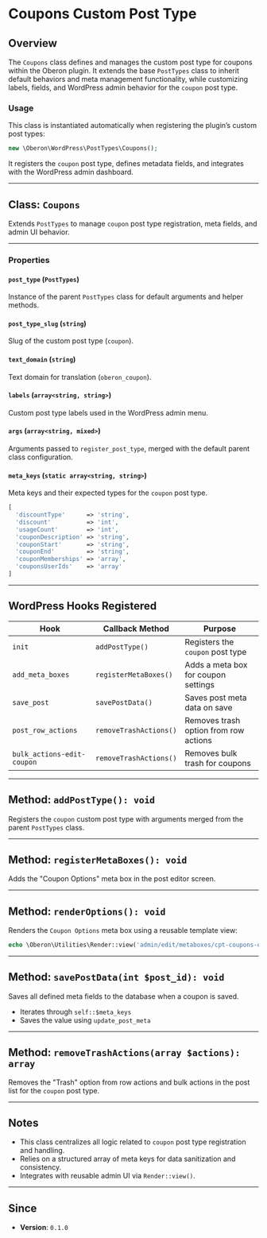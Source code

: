 # Coupons Custom Post Type

## Overview

The `Coupons` class defines and manages the custom post type for coupons within the Oberon plugin. It extends the base `PostTypes` class to inherit default behaviors and meta management functionality, while customizing labels, fields, and WordPress admin behavior for the `coupon` post type.

### Usage

This class is instantiated automatically when registering the plugin’s custom post types:

```php
new \Oberon\WordPress\PostTypes\Coupons();
```

It registers the `coupon` post type, defines metadata fields, and integrates with the WordPress admin dashboard.

---

## Class: `Coupons`

Extends `PostTypes` to manage `coupon` post type registration, meta fields, and admin UI behavior.

---

### Properties

#### `post_type` (`PostTypes`)

Instance of the parent `PostTypes` class for default arguments and helper methods.

#### `post_type_slug` (`string`)

Slug of the custom post type (`coupon`).

#### `text_domain` (`string`)

Text domain for translation (`oberon_coupon`).

#### `labels` (`array<string, string>`)

Custom post type labels used in the WordPress admin menu.

#### `args` (`array<string, mixed>`)

Arguments passed to `register_post_type`, merged with the default parent class configuration.

#### `meta_keys` (`static array<string, string>`)

Meta keys and their expected types for the `coupon` post type.

```php
[
  'discountType'      => 'string',
  'discount'          => 'int',
  'usageCount'        => 'int',
  'couponDescription' => 'string',
  'couponStart'       => 'string',
  'couponEnd'         => 'string',
  'couponMemberships' => 'array',
  'couponsUserIds'    => 'array'
]
```

---

## WordPress Hooks Registered

| Hook                       | Callback Method        | Purpose                               |
| -------------------------- | ---------------------- | ------------------------------------- |
| `init`                     | `addPostType()`        | Registers the `coupon` post type      |
| `add_meta_boxes`           | `registerMetaBoxes()`  | Adds a meta box for coupon settings   |
| `save_post`                | `savePostData()`       | Saves post meta data on save          |
| `post_row_actions`         | `removeTrashActions()` | Removes trash option from row actions |
| `bulk_actions-edit-coupon` | `removeTrashActions()` | Removes bulk trash for coupons        |

---

## Method: `addPostType(): void`

Registers the `coupon` custom post type with arguments merged from the parent `PostTypes` class.

---

## Method: `registerMetaBoxes(): void`

Adds the "Coupon Options" meta box in the post editor screen.

---

## Method: `renderOptions(): void`

Renders the `Coupon Options` meta box using a reusable template view:

```php
echo \Oberon\Utilities\Render::view('admin/edit/metaboxes/cpt-coupons-options', [$this]);
```

---

## Method: `savePostData(int $post_id): void`

Saves all defined meta fields to the database when a coupon is saved.

-   Iterates through `self::$meta_keys`
-   Saves the value using `update_post_meta`

---

## Method: `removeTrashActions(array $actions): array`

Removes the "Trash" option from row actions and bulk actions in the post list for the `coupon` post type.

---

## Notes

-   This class centralizes all logic related to `coupon` post type registration and handling.
-   Relies on a structured array of meta keys for data sanitization and consistency.
-   Integrates with reusable admin UI via `Render::view()`.

---

## Since

-   **Version**: `0.1.0`
